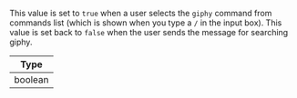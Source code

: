 This value is set to `true` when a user selects the `giphy` command from commands list (which is shown when you type a `/` in the input box).
This value is set back to `false` when the user sends the message for searching giphy.

| Type |
| - |
| boolean |
